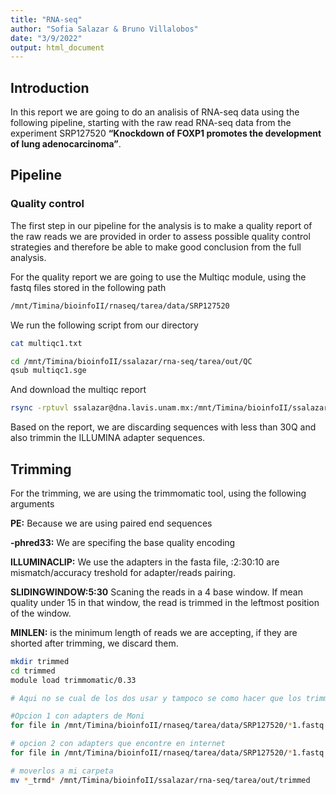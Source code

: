 ```yaml
---
title: "RNA-seq"
author: "Sofia Salazar & Bruno Villalobos"
date: "3/9/2022"
output: html_document
---
```


## Introduction

In this report we are going to do an analisis of RNA-seq data using the following pipeline, starting with the raw read RNA-seq data from the experiment SRP127520 **"Knockdown of FOXP1 promotes the development of lung adenocarcinoma"**.

## Pipeline

### Quality control

The first step in our pipeline for the analysis is to make a quality report of the raw reads we are provided in order to assess possible quality control strategies and therefore be able to make good conclusion from the full analysis.

For the quality report we are going to use the Multiqc module, using the fastq files stored in the following path

```bash
/mnt/Timina/bioinfoII/rnaseq/tarea/data/SRP127520
```
 
We run the following script from our directory

```bash
cat multiqc1.txt
```

```bash
cd /mnt/Timina/bioinfoII/ssalazar/rna-seq/tarea/out/QC
qsub multiqc1.sge
```

And download the multiqc report
```bash
rsync -rptuvl ssalazar@dna.lavis.unam.mx:/mnt/Timina/bioinfoII/ssalazar/rna-seq/tarea/out/QC/multiqc_report.html ./
```

Based on the report, we are discarding sequences with less than 30Q and also trimmin the ILLUMINA adapter sequences.

## Trimming

For the trimming, we are using the trimmomatic tool, using the following arguments

**PE:** Because we are using paired end sequences

**-phred33:** We are specifing the base quality encoding

**ILLUMINACLIP:** We use the adapters in the fasta file, :2:30:10 are mismatch/accuracy treshold for adapter/reads pairing.

**SLIDINGWINDOW:5:30** Scaning the reads in a 4 base window. If mean quality under 15 in that window, the read is trimmed in the leftmost position of the window.

**MINLEN:** is the minimum length of reads we are accepting, if they are shorted after trimming, we discard them.

```bash
mkdir trimmed
cd trimmed
module load trimmomatic/0.33

# Aqui no se cual de los dos usar y tampoco se como hacer que los trimmed se guarden en la carpeta que yo quiera

#Opcion 1 con adapters de Moni
for file in /mnt/Timina/bioinfoII/rnaseq/tarea/data/SRP127520/*1.fastq.gz; do trimmomatic PE -phred33 -basein $file -baseout ${file//_1.fastq/_trmd_1.fastq} ILLUMINACLIP:/mnt/Timina/bioinfoII/rnaseq/resources/adapters/TruSeq3-PE.fa:2:30:10 SLIDINGWINDOW:5:30 MINLEN:40; done

# opcion 2 con adapters que encontre en internet
for file in /mnt/Timina/bioinfoII/rnaseq/tarea/data/SRP127520/*1.fastq.gz; do trimmomatic PE -phred33 -basein $file -baseout ${file//_1.fastq/_trmd_1.fastq} ILLUMINACLIP:/mnt/Timina/bioinfoII/ssalazar/rna-seq/tarea/data/adapters/illumina-univ-adap.fa:2:30:10 SLIDINGWINDOW:5:30 MINLEN:40; done

# moverlos a mi carpeta
mv *_trmd* /mnt/Timina/bioinfoII/ssalazar/rna-seq/tarea/out/trimmed
```

